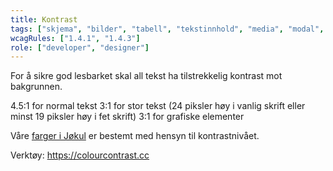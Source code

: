 ```yaml
---
title: Kontrast
tags: ["skjema", "bilder", "tabell", "tekstinnhold", "media", "modal", "innlogging", "animasjon", "navigasjon"]
wcagRules: ["1.4.1", "1.4.3"]
role: ["developer", "designer"]
---
```



For å sikre god lesbarket skal all tekst ha tilstrekkelig kontrast mot bakgrunnen.

<List>
    <CheckListItem>4.5:1 for normal tekst</CheckListItem>
    <CheckListItem>
        3:1 for stor tekst (24 piksler høy i vanlig skrift eller minst 19 piksler høy i fet skrift)
    </CheckListItem>
    <CheckListItem>3:1 for grafiske elementer</CheckListItem>
</List>

Våre [farger i Jøkul](https://jokul.fremtind.no/profil/farger) er bestemt med hensyn til kontrastnivået.

Verktøy: https://colourcontrast.cc
